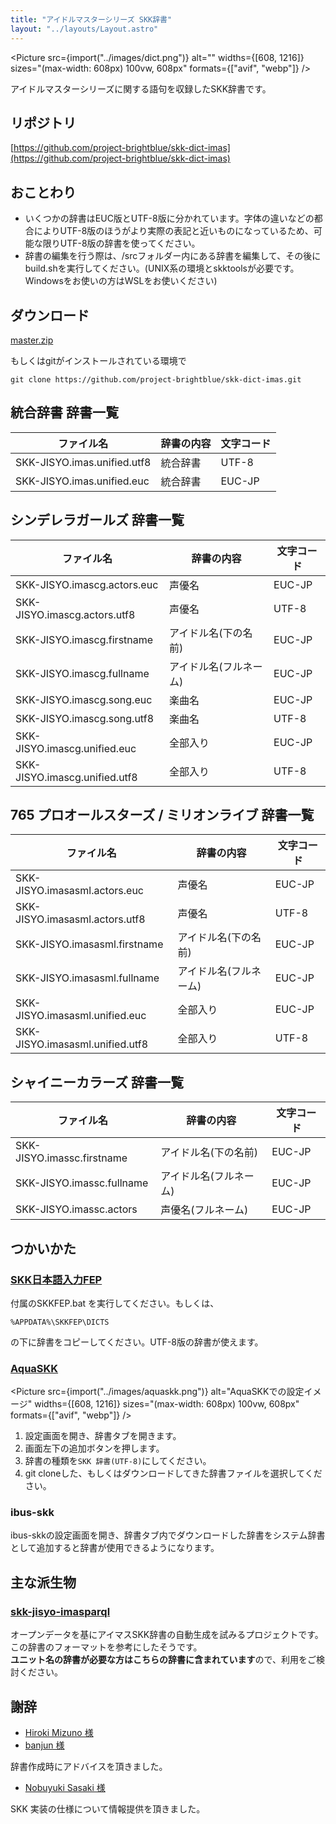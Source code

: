 ```yaml
---
title: "アイドルマスターシリーズ SKK辞書"
layout: "../layouts/Layout.astro"
---
```



<Picture
  src={import("../images/dict.png")}
  alt=""
  widths={[608, 1216]}
  sizes="(max-width: 608px) 100vw, 608px"
  formats={["avif", "webp"]}
/>

アイドルマスターシリーズに関する語句を収録したSKK辞書です。

## リポジトリ

[https://github.com/project-brightblue/skk-dict-imas](https://github.com/project-brightblue/skk-dict-imas)

## おことわり

- いくつかの辞書はEUC版とUTF-8版に分かれています。字体の違いなどの都合によりUTF-8版のほうがより実際の表記と近いものになっているため、可能な限りUTF-8版の辞書を使ってください。
- 辞書の編集を行う際は、/srcフォルダー内にある辞書を編集して、その後にbuild.shを実行してください。(UNIX系の環境とskktoolsが必要です。Windowsをお使いの方はWSLをお使いください)

## ダウンロード

[master.zip](https://github.com/project-brightblue/skk-dict-imas/archive/master.zip)

もしくはgitがインストールされている環境で

```shell
git clone https://github.com/project-brightblue/skk-dict-imas.git
```

## 統合辞書 辞書一覧

| ファイル名                  | 辞書の内容 | 文字コード |
| --------------------------- | ---------- | ---------- |
| SKK-JISYO.imas.unified.utf8 | 統合辞書   | UTF-8      |
| SKK-JISYO.imas.unified.euc  | 統合辞書   | EUC-JP     |

## シンデレラガールズ 辞書一覧

| ファイル名                    | 辞書の内容             | 文字コード |
| ----------------------------- | ---------------------- | ---------- |
| SKK-JISYO.imascg.actors.euc   | 声優名                 | EUC-JP     |
| SKK-JISYO.imascg.actors.utf8  | 声優名                 | UTF-8      |
| SKK-JISYO.imascg.firstname    | アイドル名(下の名前)   | EUC-JP     |
| SKK-JISYO.imascg.fullname     | アイドル名(フルネーム) | EUC-JP     |
| SKK-JISYO.imascg.song.euc     | 楽曲名                 | EUC-JP     |
| SKK-JISYO.imascg.song.utf8    | 楽曲名                 | UTF-8      |
| SKK-JISYO.imascg.unified.euc  | 全部入り               | EUC-JP     |
| SKK-JISYO.imascg.unified.utf8 | 全部入り               | UTF-8      |

## 765 プロオールスターズ / ミリオンライブ 辞書一覧

| ファイル名                      | 辞書の内容             | 文字コード |
| ------------------------------- | ---------------------- | ---------- |
| SKK-JISYO.imasasml.actors.euc   | 声優名                 | EUC-JP     |
| SKK-JISYO.imasasml.actors.utf8  | 声優名                 | UTF-8      |
| SKK-JISYO.imasasml.firstname    | アイドル名(下の名前)   | EUC-JP     |
| SKK-JISYO.imasasml.fullname     | アイドル名(フルネーム) | EUC-JP     |
| SKK-JISYO.imasasml.unified.euc  | 全部入り               | EUC-JP     |
| SKK-JISYO.imasasml.unified.utf8 | 全部入り               | UTF-8      |

## シャイニーカラーズ 辞書一覧

| ファイル名                 | 辞書の内容             | 文字コード |
| -------------------------- | ---------------------- | ---------- |
| SKK-JISYO.imassc.firstname | アイドル名(下の名前)   | EUC-JP     |
| SKK-JISYO.imassc.fullname  | アイドル名(フルネーム) | EUC-JP     |
| SKK-JISYO.imassc.actors    | 声優名(フルネーム)     | EUC-JP     |

## つかいかた

### [SKK日本語入力FEP](http://coexe.web.fc2.com/programs.html)

付属のSKKFEP.bat を実行してください。もしくは、

```
%APPDATA%\SKKFEP\DICTS
```

の下に辞書をコピーしてください。UTF-8版の辞書が使えます。

### [AquaSKK](https://github.com/codefirst/aquaskk)

<Picture
  src={import("../images/aquaskk.png")}
  alt="AquaSKKでの設定イメージ"
  widths={[608, 1216]}
  sizes="(max-width: 608px) 100vw, 608px"
  formats={["avif", "webp"]}
/>

1. 設定画面を開き、辞書タブを開きます。
2. 画面左下の追加ボタンを押します。
3. 辞書の種類を`SKK 辞書(UTF-8)`にしてください。
4. git cloneした、もしくはダウンロードしてきた辞書ファイルを選択してください。

### ibus-skk

ibus-skkの設定画面を開き、辞書タブ内でダウンロードした辞書をシステム辞書として追加すると辞書が使用できるようになります。

## 主な派生物

### [skk-jisyo-imasparql](https://github.com/banjun/skk-jisyo-imasparql)

オープンデータを基にアイマスSKK辞書の自動生成を試みるプロジェクトです。この辞書のフォーマットを参考にしたそうです。  
**ユニット名の辞書が必要な方はこちらの辞書に含まれています**ので、利用をご検討ください。

## 謝辞

- [Hiroki Mizuno 様](https://github.com/mzp)
- [banjun 様](https://github.com/banjun)

辞書作成時にアドバイスを頂きました。

- [Nobuyuki Sasaki 様](https://github.com/nathancorvussolis)

SKK 実装の仕様について情報提供を頂きました。
